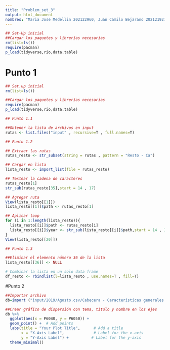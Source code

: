 ```yaml
---
title: "Problem_set_3" 
output: html_document
nombres: "Maria Jose Medellin 202122960, Juan Camilo Bejarano 202121927, Rafael Sanchez 202123676"
---
```



```r
## Set-Up inicial
##Cargar los paquetes y librerías necesarias
rm(list=ls())
require(pacman)
p_load(tidyverse,rio,data.table)
```

# Punto 1
```r
## Set.up inicial
rm(list=ls())

##Cargar los paquetes y librerías necesarias
require(pacman)
p_load(tidyverse,rio,data.table) 

## Punto 1.1

##Obtener la lista de archivos en input
rutas <- list.files("input" , recursive=T , full.names=T)

## Punto 1.2 

## Extraer las rutas
rutas_resto <- str_subset(string = rutas , pattern = "Resto - Ca")

## Cargar en lista
lista_resto <- import_list(file = rutas_resto)

## Textear la cadena de caracteres 
rutas_resto[1]
str_sub(rutas_resto[35],start = 14 , 17)

## Agregar ruta
View(lista_resto[[1]])
lista_resto[[1]]$path <- rutas_resto[1]

## Aplicar loop  
for (i in 1:length(lista_resto)){
  lista_resto[[i]]$path <- rutas_resto[i]  
  lista_resto[[i]]$year <- str_sub(lista_resto[[i]]$path,start = 14 , 17)
}
View(lista_resto[[20]])

## Punto 1.3

##Eliminar el elemento número 36 de la lista
lista_resto[[36]] <- NULL

# Combinar la lista en un solo data frame
df_resto <- rbindlist(l=lista_resto , use.names=T , fill=T)
```


#Punto 2
```r

##Importar archivo
db=import ("input/2019/Agosto.csv/Cabecera - Características generales (Personas).csv")

##Crear gráfico de dispersión con tema, título y nombre en los ejes
db %>%
  ggplot(aes(x = P6040, y = P6050)) +
  geom_point() +  # Add points
  labs(title = "Your Plot Title",      # Add a title
       x = "X-Axis Label",             # Label for the x-axis
       y = "Y-Axis Label") +          # Label for the y-axis
  theme_minimal()
```




